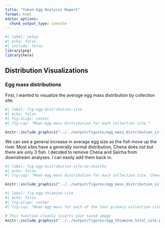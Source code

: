 ```yaml
---
title: "Yukon Egg Analysis Report"
format: html
editor_options: 
  chunk_output_type: console
---
```


```r
#| label: setup
#| echo: false
#| include: false
library(png)
library(here)
```

## Distribution Visualizations

### Egg mass distributions

First, I wanted to visualize the average egg mass distribution by collection
site.

```r
#| label: fig-egg-distribution-site
#| echo: false
#| fig-align: center
#| fig-cap: "Mean egg mass distribution for each collection site."

knitr::include_graphics("../../output/figures/egg_mass_distribution_site.png")
```

We can see a general increase in average egg size as the fish move up the river.
Most sites have a generally normal distribution, Chena does not but there are
only 3 fish. I decided to remove Chena and Salcha from downstream analyses. I 
can easily add them back in.

```r
#| label: fig-egg-distribution-site-no-chalcha
#| echo: false
#| fig-cap: "Mean egg mass distribution for each collection site. Chena and Salcha are removed."

knitr::include_graphics("../../output/figures/egg_mass_distribution_site_nochalcha.png")

```

```r
#| label: fig-egg-thiamine-site
#| echo: false
#| fig-align: center
#| fig-cap: "Mean egg mass for each of the four primary collection sites. WH (Whitehorse) shows the highest mean egg mass."

# This function cleanly inserts your saved image
knitr::include_graphics("../../output/figures/egg_thiamine_total_site.png")
```